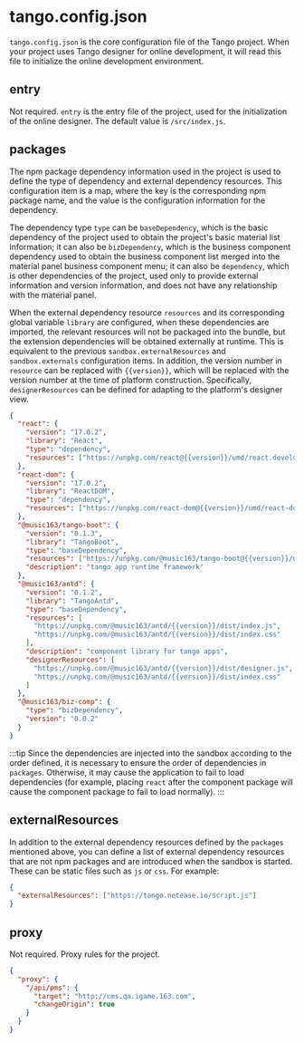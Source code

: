 # tango.config.json

`tango.config.json` is the core configuration file of the Tango project. When your project uses Tango designer for online development, it will read this file to initialize the online development environment.

## entry

Not required. `entry` is the entry file of the project, used for the initialization of the online designer. The default value is `/src/index.js`.

## packages

The npm package dependency information used in the project is used to define the type of dependency and external dependency resources. This configuration item is a map, where the key is the corresponding npm package name, and the value is the configuration information for the dependency.

The dependency type `type` can be `baseDependency`, which is the basic dependency of the project used to obtain the project's basic material list information; it can also be `bizDependency`, which is the business component dependency used to obtain the business component list merged into the material panel business component menu; it can also be `dependency`, which is other dependencies of the project, used only to provide external information and version information, and does not have any relationship with the material panel.

When the external dependency resource `resources` and its corresponding global variable `library` are configured, when these dependencies are imported, the relevant resources will not be packaged into the bundle, but the extension dependencies will be obtained externally at runtime. This is equivalent to the previous `sandbox.externalResources` and `sandbox.externals` configuration items. In addition, the version number in `resource` can be replaced with `{{version}}`, which will be replaced with the version number at the time of platform construction. Specifically, `designerResources` can be defined for adapting to the platform's designer view.

```json
{
  "react": {
    "version": "17.0.2",
    "library": "React",
    "type": "dependency",
    "resources": ["https://unpkg.com/react@{{version}}/umd/react.development.js"]
  },
  "react-dom": {
    "version": "17.0.2",
    "library": "ReactDOM",
    "type": "dependency",
    "resources": ["https://unpkg.com/react-dom@{{version}}/umd/react-dom.development.js"]
  },
  "@music163/tango-boot": {
    "version": "0.1.3",
    "library": "TangoBoot",
    "type": "baseDependency",
    "resources": ["https://unpkg.com/@music163/tango-boot@{{version}}/dist/boot.js"],
    "description": "tango app runtime framework"
  },
  "@music163/antd": {
    "version": "0.1.2",
    "library": "TangoAntd",
    "type": "baseDependency",
    "resources": [
      "https://unpkg.com/@music163/antd/{{version}}/dist/index.js",
      "https://unpkg.com/@music163/antd/{{version}}/dist/index.css"
    ],
    "description": "component library for tango apps",
    "designerResources": [
      "https://unpkg.com/@music163/antd/{{version}}/dist/designer.js",
      "https://unpkg.com/@music163/antd/{{version}}/dist/index.css"
    ]
  },
  "@music163/biz-comp": {
    "type": "bizDependency",
    "version": "0.0.2"
  }
}
```

:::tip
Since the dependencies are injected into the sandbox according to the order defined, it is necessary to ensure the order of dependencies in `packages`. Otherwise, it may cause the application to fail to load dependencies (for example, placing `react` after the component package will cause the component package to fail to load normally).
:::

## externalResources

In addition to the external dependency resources defined by the `packages` mentioned above, you can define a list of external dependency resources that are not npm packages and are introduced when the sandbox is started. These can be static files such as `js` or `css`. For example:

```json
{
  "externalResources": ["https://tango.netease.io/script.js"]
}
```

## proxy

Not required. Proxy rules for the project.

```json
{
  "proxy": {
    "/api/pms": {
      "target": "http://cms.qa.igame.163.com",
      "changeOrigin": true
    }
  }
}
```
